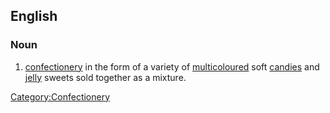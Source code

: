 ==English==
{{wikipedia}}
===Noun===
{{en-noun|sg=[[dolly]] [[mixture]]}}

# [[confectionery]] in the form of a variety of [[multicoloured]] soft [[candies]] and [[jelly]] sweets sold together as a mixture.

[[Category:Confectionery]]